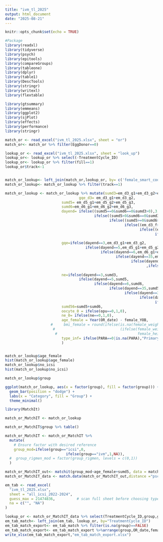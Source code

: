 ```yaml
---
title: "ivm_tl_2025"
output: html_document
date: "2025-08-21"
---
```


```r
knitr::opts_chunk$set(echo = TRUE)
```


``` r
#Package
library(readxl)
library(tidyverse)
library(psych)
library(epitools)
library(compareGroups)
library(tableone)
library(dplyr)
library(table1)
library(DescTools)
library(stringr)
library(writexl)
library(flextable)

library(gtsummary)
library(emmeans)
library(ggplot2)
library(sjPlot) 
library(effects)
library(performance)
library(stringr)

```

```r

match_or <- read_excel("ivm_tl_2025.xlsx", sheet = "or") 
match_or<- match_or %>% filter(EggDonor==0)

lookup_or <- read_excel("ivm_tl_2025.xlsx", sheet = "look_up") 
lookup_or<- lookup_or %>% select(-TreatmentCycle_ID)
lookup_or<- lookup_or %>% filter(fill==1)
lookup_or$track<-1


match_or_lookup<- left_join(match_or,lookup_or, by= c('female_smart_code'='female_smart_code','OR_date'='OR_date'))
match_or_lookup<- match_or_lookup %>% filter(track==1)

```

```r


match_or_lookup <- match_or_lookup %>% mutate(sumd3=em_d3_g1+em_d3_g2+em_d3_g3,
                                  gqe_d3= em_d3_g1+em_d3_g2,
                          sumd5= em_d5_g1+em_d5_g2+em_d5_g3,
                          sumd6=em_d6_g1+em_d6_g2+em_d6_g3,
                          dayend= ifelse((sumd5==0&sumd6==0&sumd3>0),3,
                                         ifelse((sumd5>0&sumd6==0&sumd3>0&em_d3_f==0&em_d6_f==0),5,
                                                ifelse((sumd5>=0&sumd6>0&sumd3>=0&em_d3_f==0&em_d5_f==0),6,
                                                       ifelse((em_d3_f>0&sumd5>0&sumd6==0),35,
                                                              ifelse((em_d3_f>0&em_d5_f==0&sumd6>0),36,
                                                                     ifelse((em_d3_f>0&em_d5_f>0&sumd6>0),356,
                                                                            ifelse((em_d3_f==0&em_d5_f>0&sumd6>0),56,0))))))), 
                          gqe=ifelse(dayend==3,em_d3_g1+em_d3_g2,
                                     ifelse(dayend==5,em_d5_g1+em_d5_g2,
                                            ifelse(dayend==6,em_d6_g1+em_d6_g2,
                                                   ifelse(dayend==35,em_d3_f+em_d5_g1+em_d5_g2,
                                                          ifelse(dayend==36,em_d3_f+em_d6_g1+em_d6_g2
                                                                 ,ifelse(dayend==56,em_d5_f+em_d6_g1+em_d6_g2,
                                                                         ifelse(dayend==356,em_d3_f+em_d5_f+em_d6_g1+em_d6_g2,0))))))),
                          ne=ifelse(dayend==3,sumd3,
                                  ifelse(dayend==5,sumd5,
                                         ifelse(dayend==6,sumd6,
                                                ifelse(dayend==35,sumd5+em_d3_f,
                                                       ifelse(dayend==36,sumd6+em_d3_f,
                                                              ifelse(dayend==356,sumd6+em_d3_f+em_d5_f,
                                                                     ifelse(dayend==56,em_d5_f+sumd6,0))))))),
                          sumd56=sumd5+sumd6,
                          oocyte_0 = ifelse(opu==0,1,0),
                          ne_0= ifelse(ne==0,1,0),
                          age_female = Year(OR_date) - female_YOB,
                     #     bmi_female = round(ifelse(is.na(female_weight) | is.na(female_height) , NA,
                      #                              (ifelse(female_weight<female_height, female_weight/((female_height*female_height)/10000),
                       #                                     female_height/((female_weight*female_weight)/10000)))),2),
                          type_inf= ifelse(PARA==0|is.na(PARA),"Primary","Secondary"),
                          )


match_or_lookup$age_female
hist(match_or_lookup$age_female)
match_or_lookup$no_icsi
hist(match_or_lookup$no_icsi)

match_or_lookup$group

ggplot(match_or_lookup, aes(x = factor(group), fill = factor(group))) +
  geom_bar(position = "dodge") +
  labs(x = "Category", fill = "Group") +
  theme_minimal()
```

```r
library(MatchIt)

match_or_MatchIT <- match_or_lookup

match_or_MatchIT$group %>% table()

match_or_MatchIT <- match_or_MatchIT %>%
  mutate(
    # Ensure factor with desired reference
    group_mod=ifelse(group=="icsi",0,
                            ifelse(group=="ivm",1,NA)),
  #  group_rigmen_mod = factor(group_rigmen, levels = c(0,1))  
  )

match_or_MatchIT_out<- matchit(group_mod~age_female+sumd5, data = match_or_MatchIT, method = "nearest", distance = "logit")
match_or_MatchIT_data <- match.data(match_or_MatchIT_out,distance ="pscore")


```
```r


em_tab <- read_excel(
  "ivm_tl_2025.xlsx",
  sheet = "all_icsi_2022-2024",
  guess_max = 21474836,          # scan full sheet before choosing types
  na = c("", "NA")
)

lookup_or <- match_or_MatchIT_data %>% select(TreatmentCycle_ID,group,group_mod)
em_tab_match<- left_join(em_tab, lookup_or, by="TreatmentCycle_ID")
em_tab_match_export<- em_tab_match %>% filter(is.na(group)==FALSE)
em_tab_match_export<- em_tab_match_export %>%arrange(group,OR_date,female_smart_code,no_box,no_droplet)
write_xlsx(em_tab_match_export,"em_tab_match_export.xlsx")



```

